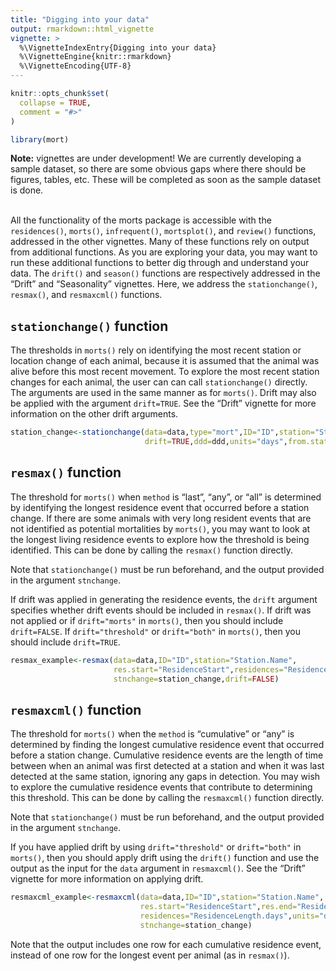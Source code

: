 ```yaml
---
title: "Digging into your data"
output: rmarkdown::html_vignette
vignette: >
  %\VignetteIndexEntry{Digging into your data}
  %\VignetteEngine{knitr::rmarkdown}
  %\VignetteEncoding{UTF-8}
---
```


```r
knitr::opts_chunk$set(
  collapse = TRUE,
  comment = "#>"
)
```

```r
library(mort)
```
**Note:** vignettes are under development! We are currently developing a sample dataset, so there are some obvious gaps where there should be figures, tables, etc. These will be completed as soon as the sample dataset is done. 
<br>
<br>

All the functionality of the morts package is accessible with the `residences()`, `morts()`, `infrequent()`, `mortsplot()`, and `review()` functions, addressed in the other vignettes. Many of these functions rely on output from additional functions. As you are exploring your data, you may want to run these additional functions to better dig through and understand your data. The `drift()` and `season()` functions are respectively addressed in the "Drift" and "Seasonality" vignettes. Here, we address the `stationchange()`, `resmax()`, and `resmaxcml()` functions. 

## `stationchange()` function
The thresholds in `morts()` rely on identifying the most recent station or location change of each animal, because it is assumed that the animal was alive before this most recent movement. To explore the most recent station changes for each animal, the user can can call `stationchange()` directly. The arguments are used in the same manner as for `morts()`. Drift may also be applied with the argument `drift=TRUE`. See the "Drift" vignette for more information on the other drift arguments.

```r
station_change<-stationchange(data=data,type="mort",ID="ID",station="Station.Name",
                              drift=TRUE,ddd=ddd,units="days",from.station="From",to.station="To")
```
<!-- table that is the header of the stationchange output -->

## `resmax()` function
The threshold for `morts()` when `method` is "last", "any", or "all" is determined by identifying the longest residence event that occurred before a station change. If there are some animals with very long resident events that are not identified as potential mortalities by `morts()`, you may want to look at the longest living residence events to explore how the threshold is being identified. This can be done by calling the `resmax()` function directly. 

Note that `stationchange()` must be run beforehand, and the output provided in the argument `stnchange`.

If drift was applied in generating the residence events, the `drift` argument specifies whether drift events should be included in `resmax()`. If drift was not applied or if `drift="morts"` in `morts()`, then you should include `drift=FALSE`. If `drift="threshold"` or `drift="both"` in `morts()`, then you should include `drift=TRUE`. 

```r
resmax_example<-resmax(data=data,ID="ID",station="Station.Name",
                       res.start="ResidenceStart",residences="ResidenceLength.days",
                       stnchange=station_change,drift=FALSE)
```


## `resmaxcml()` function
The threshold for `morts()` when the `method` is "cumulative" or "any" is determined by finding the longest cumulative residence event that occurred before a station change. Cumulative residence events are the length of time between when an animal was first detected at a station and when it was last detected at the same station, ignoring any gaps in detection. You may wish to explore the cumulative residence events that contribute to determining this threshold. This can be done by calling the `resmaxcml()` function directly. 

Note that `stationchange()` must be run beforehand, and the output provided in the argument `stnchange`. 

If you have applied drift by using `drift="threshold"` or `drift="both"` in `morts()`, then you should apply drift using the `drift()` function and use the output as the input for the `data` argument in `resmaxcml()`. See the "Drift" vignette for more information on applying drift. 

```r
resmaxcml_example<-resmaxcml(data=data,ID="ID",station="Station.Name",
                             res.start="ResidenceStart",res.end="ResidenceEnd",
                             residences="ResidenceLength.days",units="days",
                             stnchange=station_change)
```
<!-- Table with header of output  -->

Note that the output includes one row for each cumulative residence event, instead of one row for the longest event per animal (as in `resmax()`).




